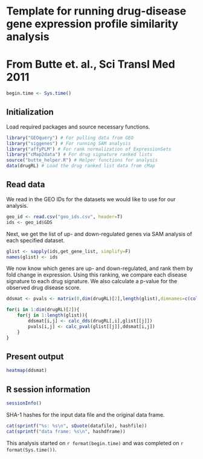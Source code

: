 # Template for running drug-disease gene expression profile similarity analysis
# From Butte et. al., Sci Transl Med 2011

```r
begin.time <- Sys.time()
```

## Initialization

Load required packages and source necessary functions.

```r
library("GEOquery") # For pulling data from GEO
library("siggenes") # For running SAM analysis
library("affyPLM") # For rank normalization of ExpressionSets
library("cMap2data") # For drug signature ranked lists
source("butte_helper.R") # Helper functions for analysis
data(drugRL) # Load the drug ranked list data from cMap
```

## Read data
We read in the GEO IDs for the datasets we would like to use for our analysis.

```r
geo_id <- read.csv("geo_ids.csv", header=T)
ids <- geo_id$GDS
```

Next, we get the list of up- and down-regulated genes via SAM analysis of each specified dataset.

```r
glist <- sapply(ids,get_gene_list, simplify=F)
names(glist) <- ids
```

We now know which genes are up- and down-regulated, and rank them by fold change in expression.
Using this ranking, we compare each disease signature to each drug signature. We also calculate
a p-value for the observed drug disease score.

```r
ddsmat <- pvals <- matrix(0,dim(drugRL)[2],length(glist),dimnames=c(colnames(drugRL),names(glist))

for(i in 1:dim(drugRL)[2]){
	for(j in 1:length(glist)){
		ddsmat[i,j] <- calc_dds(drugRL[,i],glist[[j]])
		pvals[i,j] <- calc_pval(glist[[j]],ddsmat[i,j])
	}
}
```

## Present output

```r
heatmap(ddsmat)
```

## R session information

```r
sessionInfo()
```

SHA-1 hashes for the input data file and the original data frame.

```r
cat(sprintf("%s: %s\n", sQuote(datafile), hashfile))
cat(sprintf("data frame: %s\n", hashdframe))
```


This analysis started on `r format(begin.time)` and was completed on
`r format(Sys.time())`.
